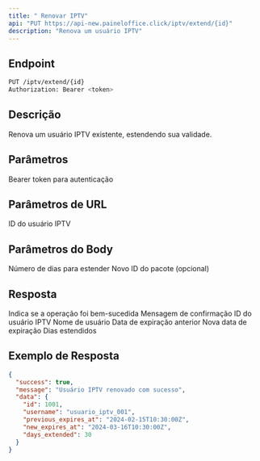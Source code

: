 ```yaml
---
title: " Renovar IPTV"
api: "PUT https://api-new.paineloffice.click/iptv/extend/{id}"
description: "Renova um usuário IPTV"
---
```


## Endpoint

<CodeGroup>

```bash Requisição
PUT /iptv/extend/{id}
Authorization: Bearer <token>
```

</CodeGroup>

## Descrição

Renova um usuário IPTV existente, estendendo sua validade.

## Parâmetros

<ParamField header="Authorization" type="string" required>
  Bearer token para autenticação
</ParamField>

## Parâmetros de URL

<ParamField path="id" type="integer" required>
  ID do usuário IPTV
</ParamField>

## Parâmetros do Body

<ParamField body="extend_days" type="integer" required>
  Número de dias para estender
</ParamField>

<ParamField body="package_id" type="integer">
  Novo ID do pacote (opcional)
</ParamField>

## Resposta

<ResponseField name="success" type="boolean">
  Indica se a operação foi bem-sucedida
</ResponseField>

<ResponseField name="message" type="string">
  Mensagem de confirmação
</ResponseField>

<ResponseField name="data" type="object">
  <Expandable title="properties">
    <ResponseField name="id" type="integer">
      ID do usuário IPTV
    </ResponseField>
    <ResponseField name="username" type="string">
      Nome de usuário
    </ResponseField>
    <ResponseField name="previous_expires_at" type="string">
      Data de expiração anterior
    </ResponseField>
    <ResponseField name="new_expires_at" type="string">
      Nova data de expiração
    </ResponseField>
    <ResponseField name="days_extended" type="integer">
      Dias estendidos
    </ResponseField>
  </Expandable>
</ResponseField>

## Exemplo de Resposta

```json
{
  "success": true,
  "message": "Usuário IPTV renovado com sucesso",
  "data": {
    "id": 1001,
    "username": "usuario_iptv_001",
    "previous_expires_at": "2024-02-15T10:30:00Z",
    "new_expires_at": "2024-03-16T10:30:00Z",
    "days_extended": 30
  }
}
```